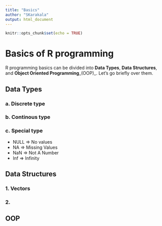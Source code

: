 ```yaml
---
title: "Basics"
author: "SKarakala"
output: html_document
---
```


```r
knitr::opts_chunk$set(echo = TRUE)
```

# Basics of R programming
R programming basics can be divided into **Data Types**, **Data Structures**, and **Object Oriented Programming**_(OOP)_. Let's go briefly over them.

## Data Types

### a. Discrete type


### b. Continous type

### c. Special type 
  * NULL  => No values
  * NA    => Missing Values
  * NaN   => Not A Number
  * Inf   => Infinity


## Data Structures
### 1. Vectors
### 2.

## OOP